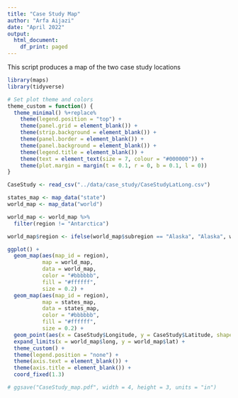 ```yaml
---
title: "Case Study Map"
author: "Arfa Aijazi"
date: "April 2022"
output:
  html_document:
    df_print: paged
---
```

This script produces a map of the two case study locations

```r
library(maps)
library(tidyverse)
```

```r
# Set plot theme and colors
theme_custom = function() {
  theme_minimal() %+replace%
    theme(legend.position = "top") +
    theme(panel.grid = element_blank()) +
    theme(strip.background = element_blank()) +
    theme(panel.border = element_blank()) +
    theme(panel.background = element_blank()) +
    theme(legend.title = element_blank()) +
    theme(text = element_text(size = 7, colour = "#000000")) +
    theme(plot.margin = margin(t = 0.1, r = 0, b = 0.1, l = 0))
}
```

```r

CaseStudy <- read_csv("../data/case_study/CaseStudyLatLong.csv")

states_map <- map_data("state")
world_map <- map_data("world")

world_map <- world_map %>%
  filter(region != "Antarctica")

world_map$region <- ifelse(world_map$subregion == "Alaska", "Alaska", world_map$region)

ggplot() + 
  geom_map(aes(map_id = region), 
           map = world_map, 
           data = world_map, 
           color = "#bbbbbb",
           fill = "#ffffff",
           size = 0.2) + 
  geom_map(aes(map_id = region), 
           map = states_map, 
           data = states_map, 
           color = "#bbbbbb",
           fill = "#ffffff",
           size = 0.2) + 
  geom_point(aes(x = CaseStudy$Longitude, y = CaseStudy$Latitude, shape = CaseStudy$Location, colour = CaseStudy$Location), size = 2) +
  expand_limits(x = world_map$long, y = world_map$lat) +
  theme_custom() +
  theme(legend.position = "none") +
  theme(axis.text = element_blank()) +
  theme(axis.title = element_blank()) + 
  coord_fixed(1.3)

# ggsave("CaseStudy_map.pdf", width = 4, height = 3, units = "in")

```

